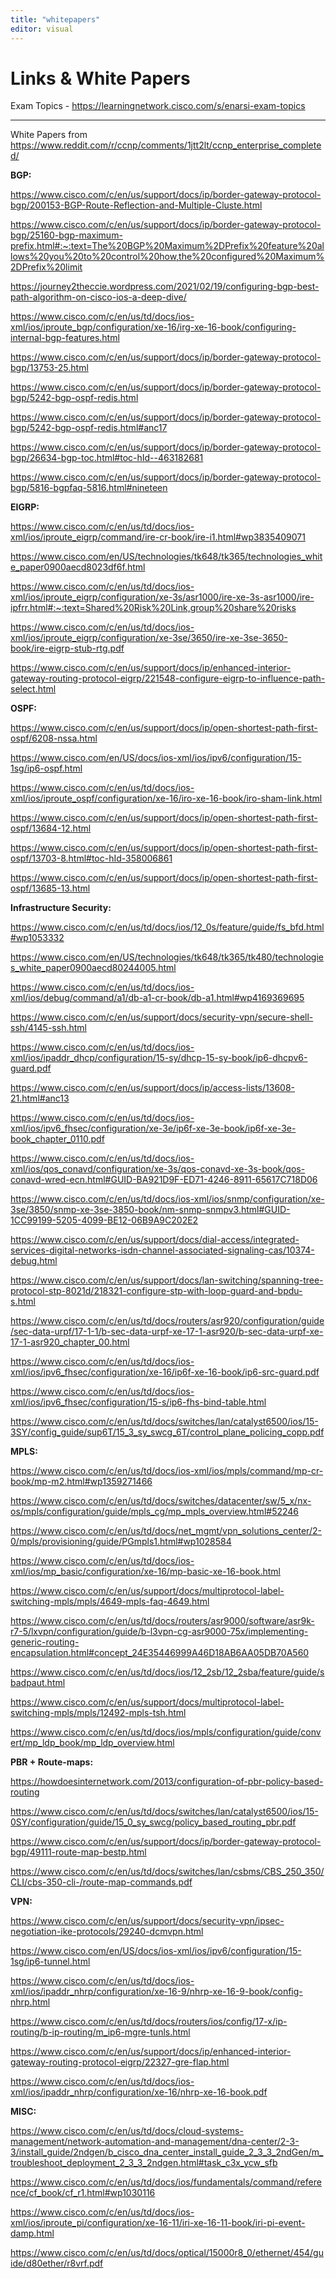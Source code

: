 ```yaml
---
title: "whitepapers"
editor: visual
---
```


# Links & White Papers

Exam Topics - <https://learningnetwork.cisco.com/s/enarsi-exam-topics>

--------------------------------------------------------------------------------

White Papers from <https://www.reddit.com/r/ccnp/comments/1jtt2lt/ccnp_enterprise_completed/>

**BGP:**

<https://www.cisco.com/c/en/us/support/docs/ip/border-gateway-protocol-bgp/200153-BGP-Route-Reflection-and-Multiple-Cluste.html>

<https://www.cisco.com/c/en/us/support/docs/ip/border-gateway-protocol-bgp/25160-bgp-maximum-prefix.html#:~:text=The%20BGP%20Maximum%2DPrefix%20feature%20allows%20you%20to%20control%20how,the%20configured%20Maximum%2DPrefix%20limit>

<https://journey2theccie.wordpress.com/2021/02/19/configuring-bgp-best-path-algorithm-on-cisco-ios-a-deep-dive/>

<https://www.cisco.com/c/en/us/td/docs/ios-xml/ios/iproute_bgp/configuration/xe-16/irg-xe-16-book/configuring-internal-bgp-features.html>

<https://www.cisco.com/c/en/us/support/docs/ip/border-gateway-protocol-bgp/13753-25.html>

<https://www.cisco.com/c/en/us/support/docs/ip/border-gateway-protocol-bgp/5242-bgp-ospf-redis.html>

<https://www.cisco.com/c/en/us/support/docs/ip/border-gateway-protocol-bgp/5242-bgp-ospf-redis.html#anc17>

<https://www.cisco.com/c/en/us/support/docs/ip/border-gateway-protocol-bgp/26634-bgp-toc.html#toc-hId--463182681>

<https://www.cisco.com/c/en/us/support/docs/ip/border-gateway-protocol-bgp/5816-bgpfaq-5816.html#nineteen>

**EIGRP:**

<https://www.cisco.com/c/en/us/td/docs/ios-xml/ios/iproute_eigrp/command/ire-cr-book/ire-i1.html#wp3835409071>

<https://www.cisco.com/en/US/technologies/tk648/tk365/technologies_white_paper0900aecd8023df6f.html>

<https://www.cisco.com/c/en/us/td/docs/ios-xml/ios/iproute_eigrp/configuration/xe-3s/asr1000/ire-xe-3s-asr1000/ire-ipfrr.html#:~:text=Shared%20Risk%20Link,group%20share%20risks>

<https://www.cisco.com/c/en/us/td/docs/ios-xml/ios/iproute_eigrp/configuration/xe-3se/3650/ire-xe-3se-3650-book/ire-eigrp-stub-rtg.pdf>

<https://www.cisco.com/c/en/us/support/docs/ip/enhanced-interior-gateway-routing-protocol-eigrp/221548-configure-eigrp-to-influence-path-select.html>

**OSPF:**

<https://www.cisco.com/c/en/us/support/docs/ip/open-shortest-path-first-ospf/6208-nssa.html>

<https://www.cisco.com/en/US/docs/ios-xml/ios/ipv6/configuration/15-1sg/ip6-ospf.html>

<https://www.cisco.com/c/en/us/td/docs/ios-xml/ios/iproute_ospf/configuration/xe-16/iro-xe-16-book/iro-sham-link.html>

<https://www.cisco.com/c/en/us/support/docs/ip/open-shortest-path-first-ospf/13684-12.html>

<https://www.cisco.com/c/en/us/support/docs/ip/open-shortest-path-first-ospf/13703-8.html#toc-hId-358006861>

<https://www.cisco.com/c/en/us/support/docs/ip/open-shortest-path-first-ospf/13685-13.html>

**Infrastructure Security:**

<https://www.cisco.com/c/en/us/td/docs/ios/12_0s/feature/guide/fs_bfd.html#wp1053332>

<https://www.cisco.com/en/US/technologies/tk648/tk365/tk480/technologies_white_paper0900aecd80244005.html>

<https://www.cisco.com/c/en/us/td/docs/ios-xml/ios/debug/command/a1/db-a1-cr-book/db-a1.html#wp4169369695>

<https://www.cisco.com/c/en/us/support/docs/security-vpn/secure-shell-ssh/4145-ssh.html>

<https://www.cisco.com/c/en/us/td/docs/ios-xml/ios/ipaddr_dhcp/configuration/15-sy/dhcp-15-sy-book/ip6-dhcpv6-guard.pdf>

<https://www.cisco.com/c/en/us/support/docs/ip/access-lists/13608-21.html#anc13>

<https://www.cisco.com/c/en/us/td/docs/ios-xml/ios/ipv6_fhsec/configuration/xe-3e/ip6f-xe-3e-book/ip6f-xe-3e-book_chapter_0110.pdf>

<https://www.cisco.com/c/en/us/td/docs/ios-xml/ios/qos_conavd/configuration/xe-3s/qos-conavd-xe-3s-book/qos-conavd-wred-ecn.html#GUID-BA921D9F-ED71-4246-8911-65617C718D06>

<https://www.cisco.com/c/en/us/td/docs/ios-xml/ios/snmp/configuration/xe-3se/3850/snmp-xe-3se-3850-book/nm-snmp-snmpv3.html#GUID-1CC99199-5205-4099-BE12-06B9A9C202E2>

<https://www.cisco.com/c/en/us/support/docs/dial-access/integrated-services-digital-networks-isdn-channel-associated-signaling-cas/10374-debug.html>

<https://www.cisco.com/c/en/us/support/docs/lan-switching/spanning-tree-protocol-stp-8021d/218321-configure-stp-with-loop-guard-and-bpdu-s.html>

<https://www.cisco.com/c/en/us/td/docs/routers/asr920/configuration/guide/sec-data-urpf/17-1-1/b-sec-data-urpf-xe-17-1-asr920/b-sec-data-urpf-xe-17-1-asr920_chapter_00.html>

<https://www.cisco.com/c/en/us/td/docs/ios-xml/ios/ipv6_fhsec/configuration/xe-16/ip6f-xe-16-book/ip6-src-guard.pdf>

<https://www.cisco.com/c/en/us/td/docs/ios-xml/ios/ipv6_fhsec/configuration/15-s/ip6-fhs-bind-table.html>

<https://www.cisco.com/c/en/us/td/docs/switches/lan/catalyst6500/ios/15-3SY/config_guide/sup6T/15_3_sy_swcg_6T/control_plane_policing_copp.pdf>

**MPLS:**

<https://www.cisco.com/c/en/us/td/docs/ios-xml/ios/mpls/command/mp-cr-book/mp-m2.html#wp1359271466>

<https://www.cisco.com/c/en/us/td/docs/switches/datacenter/sw/5_x/nx-os/mpls/configuration/guide/mpls_cg/mp_mpls_overview.html#52246>

<https://www.cisco.com/c/en/us/td/docs/net_mgmt/vpn_solutions_center/2-0/mpls/provisioning/guide/PGmpls1.html#wp1028584>

<https://www.cisco.com/c/en/us/td/docs/ios-xml/ios/mp_basic/configuration/xe-16/mp-basic-xe-16-book.html>

<https://www.cisco.com/c/en/us/support/docs/multiprotocol-label-switching-mpls/mpls/4649-mpls-faq-4649.html>

<https://www.cisco.com/c/en/us/td/docs/routers/asr9000/software/asr9k-r7-5/lxvpn/configuration/guide/b-l3vpn-cg-asr9000-75x/implementing-generic-routing-encapsulation.html#concept_24E35446999A46D18AB6AA05DB70A560>

<https://www.cisco.com/c/en/us/td/docs/ios/12_2sb/12_2sba/feature/guide/sbadpaut.html>

<https://www.cisco.com/c/en/us/support/docs/multiprotocol-label-switching-mpls/mpls/12492-mpls-tsh.html>

<https://www.cisco.com/c/en/us/td/docs/ios/mpls/configuration/guide/convert/mp_ldp_book/mp_ldp_overview.html>

**PBR + Route-maps:**

<https://howdoesinternetwork.com/2013/configuration-of-pbr-policy-based-routing>

<https://www.cisco.com/c/en/us/td/docs/switches/lan/catalyst6500/ios/15-0SY/configuration/guide/15_0_sy_swcg/policy_based_routing_pbr.pdf>

<https://www.cisco.com/c/en/us/support/docs/ip/border-gateway-protocol-bgp/49111-route-map-bestp.html>

<https://www.cisco.com/c/en/us/td/docs/switches/lan/csbms/CBS_250_350/CLI/cbs-350-cli-/route-map-commands.pdf>

**VPN:**

<https://www.cisco.com/c/en/us/support/docs/security-vpn/ipsec-negotiation-ike-protocols/29240-dcmvpn.html>

<https://www.cisco.com/en/US/docs/ios-xml/ios/ipv6/configuration/15-1sg/ip6-tunnel.html>

<https://www.cisco.com/c/en/us/td/docs/ios-xml/ios/ipaddr_nhrp/configuration/xe-16-9/nhrp-xe-16-9-book/config-nhrp.html>

<https://www.cisco.com/c/en/us/td/docs/routers/ios/config/17-x/ip-routing/b-ip-routing/m_ip6-mgre-tunls.html>

<https://www.cisco.com/c/en/us/support/docs/ip/enhanced-interior-gateway-routing-protocol-eigrp/22327-gre-flap.html>

<https://www.cisco.com/c/en/us/td/docs/ios-xml/ios/ipaddr_nhrp/configuration/xe-16/nhrp-xe-16-book.pdf>

**MISC:**

<https://www.cisco.com/c/en/us/td/docs/cloud-systems-management/network-automation-and-management/dna-center/2-3-3/install_guide/2ndgen/b_cisco_dna_center_install_guide_2_3_3_2ndGen/m_troubleshoot_deployment_2_3_3_2ndgen.html#task_c3x_ycw_sfb>

<https://www.cisco.com/c/en/us/td/docs/ios/fundamentals/command/reference/cf_book/cf_r1.html#wp1030116>

<https://www.cisco.com/c/en/us/td/docs/ios-xml/ios/iproute_pi/configuration/xe-16-11/iri-xe-16-11-book/iri-pi-event-damp.html>

<https://www.cisco.com/c/en/us/td/docs/optical/15000r8_0/ethernet/454/guide/d80ether/r8vrf.pdf>

